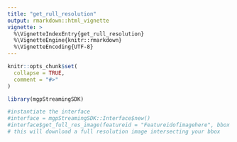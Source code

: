 ```yaml
---
title: "get_rull_resolution"
output: rmarkdown::html_vignette
vignette: >
  %\VignetteIndexEntry{get_rull_resolution}
  %\VignetteEngine{knitr::rmarkdown}
  %\VignetteEncoding{UTF-8}
---
```


```r
knitr::opts_chunk$set(
  collapse = TRUE,
  comment = "#>"
)
```

```r
library(mgpStreamingSDK)
```

```r
#instantiate the interface
#interface = mgpStreamingSDK::Interface$new()
#interface$get_full_res_image(featureid = "Featureidofimagehere", bbox = "miny,minx,maxy,maxx")
# this will download a full resolution image intersecting your bbox
```
